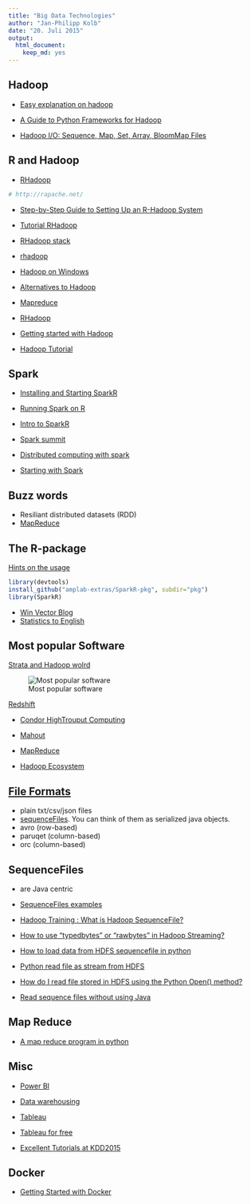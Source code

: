 ```yaml
---
title: "Big Data Technologies"
author: "Jan-Philipp Kolb"
date: "20. Juli 2015"
output: 
  html_document: 
    keep_md: yes
---
```


## Hadoop

- [Easy explanation on hadoop](http://www.ap-institute.com/big-data-articles/big-data-what-is-hadoop-%E2%80%93-an-explanation-for-absolutely-anyone.aspx)

- [A Guide to Python Frameworks for Hadoop](http://blog.cloudera.com/blog/2013/01/a-guide-to-python-frameworks-for-hadoop/)

- [Hadoop I/O: Sequence, Map, Set, Array, BloomMap Files](http://blog.cloudera.com/blog/2011/01/hadoop-io-sequence-map-set-array-bloommap-files/)

## R and Hadoop

- [RHadoop](https://github.com/RevolutionAnalytics/RHadoop/wiki)

```r
# http://rapache.net/
```

- [Step-by-Step Guide to Setting Up an R-Hadoop System](http://www.rdatamining.com/big-data/r-hadoop-setup-guide)

- [Tutorial RHadoop](http://hortonworks.com/hadoop-tutorial/using-rhadoop-to-predict-visitors-amount/)

- [RHadoop stack](http://www.r-bloggers.com/become-an-effective-data-hacker-with-the-r-hadoop-stack/)

- [rhadoop](https://github.com/RevolutionAnalytics/RHadoop/wiki)


- [Hadoop on Windows](https://wiki.apache.org/hadoop/Hadoop2OnWindows)

- [Alternatives to Hadoop](http://siliconangle.com/blog/2011/11/03/3-alternatives-to-apache-hadoop/)

- [Mapreduce](http://blog.revolutionanalytics.com/2011/09/mapreduce-hadoop-r.html)

- [RHadoop](http://www.r-bloggers.com/making-it-easy-to-use-rhadoop-on-hdinsight-hadoop-clusters/)

- [Getting started with Hadoop](https://wiki.apache.org/hadoop/GettingStartedWithHadoop)

- [Hadoop Tutorial](http://hortonworks.com/hadoop-tutorial/hello-world-an-introduction-to-hadoop-hcatalog-hive-and-pig/)

## Spark

- [Installing and Starting SparkR ](http://blog.danielemaasit.com/2015/07/26/installing-and-starting-sparkr-locally-on-windows-8-1-and-rstudio/)

- [Running Spark on R](http://www.infoq.com/news/2014/02/sparkr-announcement)

- [Intro to SparkR](http://de.slideshare.net/KienDang5/introduction-to-sparkr)

- [Spark summit](https://www.youtube.com/watch?v=mHF3UPqLOL8)

- [Distributed computing with spark](https://www.youtube.com/watch?list=PL87GtQd0bfJzt1mZZQSj7NCRLeFdh_How&t=86&v=-TiMNoj7Rrs)

- [Starting with Spark](http://strataconf.com/big-data-conference-ca-2015/public/content/apache-spark)

## Buzz words 

- Resiliant distributed datasets (RDD)
- [MapReduce](http://www.thegeekstuff.com/2014/05/map-reduce-algorithm)


## The R-package

[Hints on the usage](http://amplab-extras.github.io/SparkR-pkg/)

```r
library(devtools)
install_github("amplab-extras/SparkR-pkg", subdir="pkg")
library(SparkR)
```

- [Win Vector Blog](http://www.win-vector.com/blog/)
- [Statistics to English](http://www.r-bloggers.com/some-key-win-vector-serial-data-science-articles/)


## Most popular Software

[Strata and Hadoop wolrd](http://www.r-bloggers.com/the-2015-strata-hadoop-world-london/)

![Most popular software](http://i1.wp.com/www.mango-solutions.com/wp/wp-content/uploads/2015/05/stratatech.png)

[Redshift](http://docs.aws.amazon.com/redshift/latest/mgmt/welcome.html)

- [Condor HighTrouput Computing](https://de.wikipedia.org/wiki/HTCondor)

- [Mahout](http://www.heise.de/download/product/mahout-90393)

- [MapReduce](http://dbs.uni-leipzig.de/file/seminar_0910_findling_K%C3%B6nig.pdf)

- [Hadoop Ecosystem](https://blog.codecentric.de/2013/08/einfuhrung-in-hadoop-die-wichtigsten-komponenten-von-hadoop-teil-3-von-5/)

## [File Formats](https://www.r-bloggers.com/read-from-hdfs-with-r-brief-overview-of-sparkr/)


- plain txt/csv/json files
- [sequenceFiles](https://wiki.apache.org/hadoop/SequenceFile). You can think of them as serialized java objects. 
- avro (row-based)
- paruqet (column-based)
- orc (column-based)

## SequenceFiles

- are Java centric
- [SequenceFiles examples ](http://hadooptutorial.info/hadoop-sequence-files-example/)
- [Hadoop Training : What is Hadoop SequenceFile?](https://www.youtube.com/watch?v=koWekG53DRs)

- [How to use “typedbytes” or “rawbytes” in Hadoop Streaming?](http://stackoverflow.com/questions/15171514/how-to-use-typedbytes-or-rawbytes-in-hadoop-streaming)

- [How to load data from HDFS sequencefile in python](http://stackoverflow.com/questions/33684625/how-to-load-data-from-hdfs-sequencefile-in-python)

- [Python read file as stream from HDFS](http://stackoverflow.com/questions/12485718/python-read-file-as-stream-from-hdfs)

- [How do I read file stored in HDFS using the Python Open() method?](https://www.quora.com/How-do-I-read-file-stored-in-HDFS-using-the-Python-Open-method)

- [Read sequence files without using Java](https://github.com/matteobertozzi/Hadoop/tree/master/python-hadoop)

## Map Reduce

- [A map reduce program in python](http://www.michael-noll.com/tutorials/writing-an-hadoop-mapreduce-program-in-python/)

## Misc

- [Power BI](https://powerbi.microsoft.com/de-de/)

- [Data warehousing](https://de.wikipedia.org/wiki/Data-Warehouse)

- [Tableau](http://www.tableau.com/de-de)

- [Tableau for free](https://public.tableau.com/s/)

- [Excellent Tutorials at KDD2015](http://www.kdd.org/kdd2015/tutorial.html)

## Docker

- [Getting Started with Docker](https://www.digitalocean.com/community/tutorials/how-to-install-and-use-docker-on-ubuntu-16-04)
